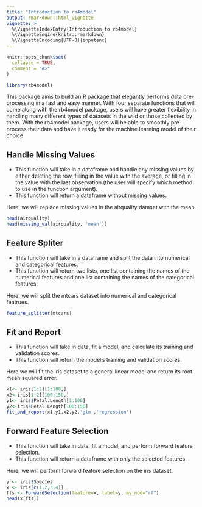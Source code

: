 ```yaml
---
title: "Introduction to rb4model"
output: rmarkdown::html_vignette
vignette: >
  %\VignetteIndexEntry{Introduction to rb4model}
  %\VignetteEngine{knitr::rmarkdown}
  %\VignetteEncoding{UTF-8}{inputenc}
---
```


```r
knitr::opts_chunk$set(
  collapse = TRUE,
  comment = "#>"
)
```

```r
library(rb4model)
```

This package aims to build an R package that elegantly performs data pre-processing in a fast and easy manner. With four separate functions that will come along with the rb4model package, users will have greater flexibility in handling many different types of datasets in the wild or those collected by them. With the rb4model package, users will be able to smoothly pre-process their data and have it ready for the machine learning model of their choice.

## Handle Missing Values

- This function will take in a dataframe and handle any missing values by either deleting the row, filling in the value with the average, or filling in the value with the last observation (the user will specify which method to use in the function argument).
- This function will return a dataframe without missing values.

Here, we will replace missing values in the airquality dataset with the mean.

```r
head(airquality)
head(missing_val(airquality, 'mean'))
```

## Feature Spliter

- This function will take in a dataframe and split the data into numerical and categorical features.
- This function will return two lists, one list containing the names of the numerical features and one list containing the names of the categorical features.

Here, we will split the mtcars dataset into numerical and categorical featrues.

```r
feature_splitter(mtcars)
```

## Fit and Report

- This function will take in data, fit a model, and calculate its training and validation scores.
- This function will return the model's training and validation scores.

Here we will fit the iris dataset to a general linear model and return its root mean squared error.

```r
x1<- iris[1:2][1:100,]
x2<-iris[1:2][100:150,]
y1<- iris$Petal.Length[1:100]
y2<-iris$Petal.Length[100:150]
fit_and_report(x1,y1,x2,y2,'glm','regression')
```

## Forward Feature Selection

- This function will take in data, fit a model, and perform forward feature selection.
- This function will return a dataframe with only the selected features.

Here, we will perform forward feature selection on the iris dataset.

```r
y <- iris$Species
x <- iris[c(1,2,3,4)]
ffs <- ForwardSelection(feature=x, label=y, my_mod="rf")
head(x[ffs])
```

